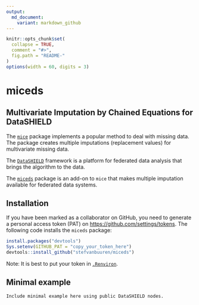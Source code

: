---
output:
  md_document:
    variant: markdown_github
---

<!-- README.md is generated from README.Rmd. Please edit that file -->

```{r, echo = FALSE}
knitr::opts_chunk$set(
  collapse = TRUE,
  comment = "#>",
  fig.path = "README-"
)
options(width = 60, digits = 3)
```

# miceds

## Multivariate Imputation by Chained Equations for DataSHIELD

The [`mice`](https://github.com/stefvanbuuren/mice) package
implements a popular method to deal with missing data. The package creates
multiple imputations (replacement values) for multivariate missing
data.

The [`DataSHIELD`](https://github.com/datashield) framework is a 
platform for federated data analysis that brings the algorithm to
the data. 

The [`miceds`](https://github.com/stefvanbuuren/miceds) package is an add-on to `mice` that makes multiple 
imputation available for federated data systems.

## Installation

If you have been marked as a collaborator on GitHub, you need to generate a personal access token (PAT) on <https://github.com/settings/tokens>. The following code installs the `miceds` package:

```{r eval = FALSE}
install.packages("devtools")
Sys.setenv(GITHUB_PAT = "copy_your_token_here")
devtools::install_github("stefvanbuuren/miceds")
```

Note: It is best to put your token in [`.Renviron`](http://happygitwithr.com/github-pat.html#how-do-you-authenticate-yourself).

## Minimal example

    Include minimal example here using public DataSHIELD nodes.

